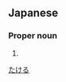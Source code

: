 ==Japanese==
{{ja-kanjitab|武|瑠}}

===Proper noun===
{{ja-pos|proper|たける}}

# {{given name|male|lang=ja}}

[[Category:Japanese male given names|たける]]